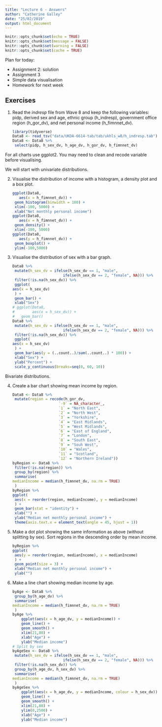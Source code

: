 ```yaml
---
title: "Lecture 6 - Answers"
author: "Catherine Galley"
date: "25/02/2019"
output: html_document
---
```



```r
knitr::opts_chunk$set(echo = TRUE)
knitr::opts_chunk$set(message = FALSE)
knitr::opts_chunk$set(warning = FALSE)
knitr::opts_chunk$set(cache = TRUE)
```
Plan for today:

- Assignment 2: solution
- Assignment 3
- Simple data visualisation 
- Homework for next week

## Exercises

1. Read the *indresp* file from Wave 8 and keep the following variables: pidp, derived sex and age, ethnic group (h_indresp), government office region (h_gor_dv), and net personal income (h_fimnnet_dv).

    ```r
library(tidyverse)
Data8 <- read_tsv("data/UKDA-6614-tab/tab/ukhls_w8/h_indresp.tab")
Data8 <- Data8 %>%
  select(pidp, h_sex_dv, h_age_dv, h_gor_dv, h_fimnnet_dv)
    ```

For all charts use ggplot2. You may need to clean and recode variable before visualising.

We will start with univariate distributions.

2. Visualise the distribution of income with a histogram, a density plot and a box plot.

    ```r
ggplot(Data8,
       aes(x = h_fimnnet_dv)) +
  geom_histogram(binwidth = 100) +
  xlim(-100, 5000) + 
  xlab("Net monthly personal income")
ggplot(Data8,
       aes(x = h_fimnnet_dv)) +
  geom_density() +
  xlim(-100, 5000)
ggplot(Data8,
       aes(y = h_fimnnet_dv)) +
  geom_boxplot() +
  ylim(-100,5000)
    ```

3. Visualise the distribution of sex with a bar graph. 

    ```r
Data8 %>%
  mutate(h_sex_dv = ifelse(h_sex_dv == 1, "male",
                           ifelse(h_sex_dv == 2, "female", NA))) %>%
  filter(!is.na(h_sex_dv)) %>%
  ggplot(
    aes(x = h_sex_dv)
  ) +
  geom_bar() +
  xlab("Sex")
# ggplot(Data8,
#        aes(x = h_sex_dv)) +
#   geom_bar()
Data8 %>%
  mutate(h_sex_dv = ifelse(h_sex_dv == 1, "male",
                           ifelse(h_sex_dv == 2, "female", NA))) %>%
  filter(!is.na(h_sex_dv)) %>%
  ggplot(
    aes(x = h_sex_dv)
  ) +
  geom_bar(aes(y = (..count..)/sum(..count..) * 100)) +
  xlab("Sex") +
  ylab("Percent") +
  scale_y_continuous(breaks=seq(0, 60, 10))
    ```

Bivariate distributions.

4. Create a bar chart showing mean income by region.

    ```r
Data8 <- Data8 %>%
  mutate(region = recode(h_gor_dv,
                         `-9` = NA_character_,
                         `1` = "North East",
                         `2` = "North West",
                         `3` = "Yorkshire",
                         `4` = "East Midlands",
                         `5` = "West Midlands",
                         `6` = "East of England",
                         `7` = "London",
                         `8` = "South East",
                         `9` = "Souh West",
                         `10` = "Wales",
                         `11` = "Scotland",
                         `12` = "Northern Ireland"))
byRegion <- Data8 %>%
  filter(!is.na(region)) %>%
  group_by(region) %>%
  summarise(
    medianIncome = median(h_fimnnet_dv, na.rm = TRUE)
  )
byRegion %>%
ggplot(
  aes(x = reorder(region, medianIncome), y = medianIncome)
  ) +
  geom_bar(stat = "identity") +
  xlab("") +
  ylab("Median net monthly personal income") +
  theme(axis.text.x = element_text(angle = 45, hjust = 1))
    ```


5. Make a dot plot showing the same information as above (without splitting by sex). Sort regions in the descending order by mean income.

    ```r
byRegion %>%
ggplot(
  aes(y = reorder(region, medianIncome), x = medianIncome)
  ) +
  geom_point(size = 3) +
  xlab("Median net monthly personal income") +
  ylab("")
    ```

6. Make a line chart showing median income by age.

    ```r
byAge <- Data8 %>%
  group_by(h_age_dv) %>%
  summarise(
    medianIncome = median(h_fimnnet_dv, na.rm = TRUE)
  )
byAge %>%
        ggplot(aes(x = h_age_dv, y = medianIncome)) +
        geom_line() +
        geom_smooth() +
        xlim(21,80) +
        xlab("Age") +
        ylab("Median income")
# Split by sex
byAgeSex <- Data8 %>%
  mutate(h_sex_dv = ifelse(h_sex_dv == 1, "male",
                           ifelse(h_sex_dv == 2, "female", NA))) %>%
  filter(!is.na(h_sex_dv)) %>%
  group_by(h_age_dv, h_sex_dv) %>%
  summarise(
    medianIncome = median(h_fimnnet_dv, na.rm = TRUE)
  )
byAgeSex %>%
        ggplot(aes(x = h_age_dv, y = medianIncome, colour = h_sex_dv)) +
        geom_line() +
        geom_smooth() +
        xlim(21,80) +
        ylim(0,2500) +
        xlab("Age") +
        ylab("Median income")
    ```
